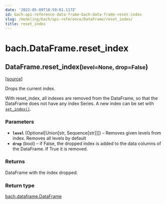 ```yaml
---
date: '2022-05-09T18:59:01.117Z'
id: bach-api-reference-data-frame-bach-data-frame-reset-index
slug: /modeling/bach/api-reference/DataFrame/reset_index/
title: reset_index
---
```


# bach.DataFrame.reset_index

<div className="method">

<h2 className="signature-method"><span className="additional-name">DataFrame.</span><span className="name">reset_index(</span><small className="parameter-list"><span className="parameter" id="level">level=None</span>, <span className="parameter" id="drop">drop=False</span></small>)</h2>


&#8203;<span className="view-source">[[source]](https://github.com/objectiv/objectiv-analytics/blob/main/bach/bach/dataframe.py)</span>

<div className="content">

Drops the current index.

With reset_index, all indexes are removed from the DataFrame, so that the DataFrame does not have any
index Series. A new index can be set with [`set_index()`](/modeling/bach/api-reference/DataFrame/bach.DataFrame.set_index.mdx).


### Parameters

* **`level`** (Optional[Union[str, Sequence[str]]]) – Removes given levels from index. Removes all levels by default
* **`drop`** (bool) – if False, the dropped index is added to the data columns of the DataFrame. If True it
is removed.



### Returns

DataFrame with the index dropped.



### Return type

[bach.dataframe.DataFrame](/modeling/bach/api-reference/DataFrame/index.mdx)



</div>


</div>
